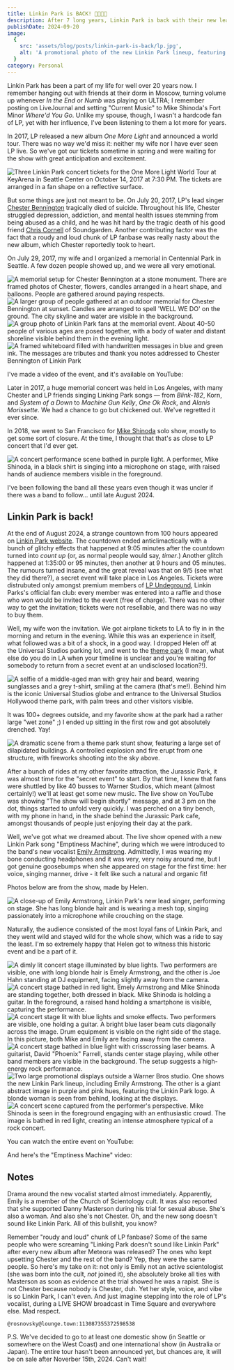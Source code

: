 ```yaml
---
title: Linkin Park is BACK! 🤘👨‍🎤🎸
description: After 7 long years, Linkin Park is back with their new lead singer Emily Armstrong of Dead Sara, new song "Emptiness Machine", new album "From Zero" (out on November 15), and a new tour.
publishDate: 2024-09-20
image:
  {
    src: 'assets/blog/posts/linkin-park-is-back/lp.jpg',
    alt: 'A promotional photo of the new Linkin Park lineup, featuring six members standing side by side against a blue background. In the center is Emily Armstrong, the new lead singer, with long blonde hair and wearing a yellow jacket. The other band members, all male, are dressed in various shades of blue. ',
  }
category: Personal
---
```



Linkin Park has been a part of my life for well over 20 years now. I remember hanging out with friends at their dorm in Moscow, turning volume up whenever _In the End_ or _Numb_ was playing on ULTRA; I remember posting on LiveJournal and setting "Current Music" to Mike Shinoda's Fort Minor _Where'd You Go_. Unlike my spouse, though, I wasn't a hardcode fan of LP, yet with her influence, I've been listening to them a lot more for years.

In 2017, LP released a new album _One More Light_ and announced a world tour. There was no way we'd miss it: neither my wife nor I have ever seen LP live. So we've got our tickets sometime in spring and were waiting for the show with great anticipation and excitement.

![Three Linkin Park concert tickets for the One More Light World Tour at KeyArena in Seattle Center on October 14, 2017 at 7:30 PM. The tickets are arranged in a fan shape on a reflective surface.](assets/blog/posts/linkin-park-is-back/IMG_0084.JPEG)

But some things are just not meant to be. On July 20, 2017, LP's lead singer [Chester Bennington](https://en.wikipedia.org/wiki/Chester_Bennington) tragically died of suicide. Throughout his life, Chester struggled depression, addiction, and mental health issues stemming from being abused as a child, and he was hit hard by the tragic death of his good friend [Chris Cornell](https://en.wikipedia.org/wiki/Chris_Cornell) of Soundgarden. Another contributing factor was the fact that a roudy and loud chunk of LP fanbase was really nasty about the new album, which Chester reportedly took to heart.

On July 29, 2017, my wife and I organized a memorial in Centennial Park in Seattle. A few dozen people showed up, and we were all very emotional.

![A memorial setup for Chester Bennington at a stone monument. There are framed photos of Chester, flowers, candles arranged in a heart shape, and balloons. People are gathered around paying respects.](assets/blog/posts/linkin-park-is-back/IMG_0105.JPEG)
![A larger group of people gathered at an outdoor memorial for Chester Bennington at sunset. Candles are arranged to spell 'WELL WE DO' on the ground. The city skyline and water are visible in the background.](assets/blog/posts/linkin-park-is-back/IMG_0126.JPEG)
![A group photo of Linkin Park fans at the memorial event. About 40-50 people of various ages are posed together, with a body of water and distant shoreline visible behind them in the evening light.](assets/blog/posts/linkin-park-is-back/IMG_0139.JPEG)
![A framed whiteboard filled with handwritten messages in blue and green ink. The messages are tributes and thank you notes addressed to  Chester Bennington of Linkin Park](assets/blog/posts/linkin-park-is-back/IMG_0163.JPEG)

I've made a video of the event, and it's available on YouTube:

<YouTube id="UXNRezHLPmE" className="mx-auto min-w-full rounded-md py-5" />

Later in 2017, a huge memorial concert was held in Los Angeles, with many Chester and LP friends singing Linking Park songs — from _Blink-182_, Korn, and _System of a Down_ to _Machine Gun Kelly_, _One Ok Rock_, and _Alanis Morissette_. We had a chance to go but chickened out. We've regretted it ever since.

<YouTube id="9VoLHdADma8" className="mx-auto min-w-full rounded-md py-5" />

In 2018, we went to San Francisco for [Mike Shinoda](https://en.wikipedia.org/wiki/Mike_Shinoda) solo show, mostly to get some sort of closure. At the time, I thought that that's as close to LP concert that I'd ever get.

![A concert performance scene bathed in purple light. A performer, Mike Shinoda, in a black shirt is singing into a microphone on stage, with raised hands of audience members visible in the foreground.](assets/blog/posts/linkin-park-is-back/IMG_2424.JPEG)

I've been following the band all these years even though it was uncler if there was a band to follow... until late August 2024.

## Linkin Park is back!

At the end of August 2024, a strange countown from 100 hours appeared on [Linkin Park website](https://linkinpark.com). The countdown ended anticlimactically with a bunch of glitchy effects that happened at 9:05 minutes after the countdown turned into _count up_ (or, as normal people would say, _timer_.) Another glitch happened at 1:35:00 or 95 minutes, then another at 9 hours and 05 minutes. The rumours turned insane, and the great reveal was that on 9/5 (see what they did there?), a secret event will take place in Los Angeles. Tickets were distrubuted only amongst premium members of [LP Undeground](https://lpunderground.com/), Linkin Parks's official fan club: every member was entered into a raffle and those who won would be invited to the event (free of charge). There was no other way to get the invitation; tickets were not resellable, and there was no way to buy them.

Well, my wife won the invitation. We got airplane tickets to LA to fly in in the morning and return in the evening. While this was an experience in itself, what followed was a bit of a shock, in a good way. I dropped Helen off at the Universal Studios parking lot, and went to the [theme park](https://www.universalstudioshollywood.com/web/en/us) (I mean, what else do you do in LA when your timeline is unclear and you're waiting for somebody to return from a secret event at an undisclosed location?!).

![A selfie of a middle-aged man with grey hair and beard, wearing sunglasses and a grey t-shirt, smiling at the camera (that's me!). Behind him is the iconic Universal Studios globe and entrance to the Universal Studios Hollywood theme park, with palm trees and other visitors visible.](assets/blog/posts/linkin-park-is-back/IMG_4572.JPEG)

It was 100+ degrees outside, and my favorite show at the park had a rather large "wet zone" ;) I ended up sitting in the first row and got absolutely drenched. Yay!

![A dramatic scene from a theme park stunt show, featuring a large set of dilapidated buildings. A controlled explosion and fire erupt from one structure, with fireworks shooting into the sky above.](assets/blog/posts/linkin-park-is-back/IMG_4554.JPEG)

After a bunch of rides at my other favorite attraction, the Jurassic Park, it was almost time for the "secret event" to start. By that time, I knew that fans were shuttled by like 40 busses to Warner Studios, which meant (almost certainly!) we'll at least get some new music. The live show on YouTube was showing "The show will begin shortly" message, and at 3 pm on the dot, things started to unfold very quickly. I was perched on a tiny bench, with my phone in hand, in the shade behind the Jurassic Park cafe, amongst thousands of people just enjoying their day at the park.

Well, we've got what we dreamed about. The live show opened with a new Linkin Park song "Emptiness Machine", during which we were introduced to the band's new vocalist [Emily Armstrong](<https://en.wikipedia.org/wiki/Emily_Armstrong_(musician)>). Admittedly, I was wearing my bone conducting headphones and it was very, very noisy around me, but I got genuine goosebumps when she appeared on stage for the first time: her voice, singing manner, drive - it felt like such a natural and organic fit!

Photos below are from the show, made by Helen.

![A close-up of Emily Armstrong, Linkin Park's new lead singer, performing on stage. She has long blonde hair and is wearing a mesh top, singing passionately into a microphone while crouching on the stage.](assets/blog/posts/linkin-park-is-back/IMG_3879.JPEG)

Naturally, the audience consisted of the most loyal fans of Linkin Park, and they went wild and stayed wild for the whole show, which was a ride to say the least. I'm so extremely happy that Helen got to witness this historic event and be a part of it.

![A dimly lit concert stage illuminated by blue lights. Two performers are visible, one with long blonde hair is Emely Armstrong, and the other is Joe Hahn standing at DJ equipment, facing slightly away from the camera.](assets/blog/posts/linkin-park-is-back/IMG_3828.jpg)
![A concert stage bathed in red light. Emely Armstrong and Mike Shinoda are standing together, both dressed in black. Mike Shinoda is holding a guitar. In the foreground, a raised hand holding a smartphone is visible, capturing the performance.](assets/blog/posts/linkin-park-is-back/IMG_3845.JPEG)
![A concert stage lit with blue lights and smoke effects. Two performers are visible, one holding a guitar. A bright blue laser beam cuts diagonally across the image. Drum equipment is visible on the right side of the stage. In this picture, both Mike and Emily are facing away from the camera.](assets/blog/posts/linkin-park-is-back/IMG_3857.JPEG)
![A concert stage bathed in blue light with crisscrossing laser beams. A guitarist, David "Phoenix" Farrell, stands center stage playing, while other band members are visible in the background. The setup suggests a high-energy rock performance.](assets/blog/posts/linkin-park-is-back/IMG_3860.JPEG)
![Two large promotional displays outside a Warner Bros studio. One shows the new Linkin Park lineup, including Emily Armstrong. The other is a giant abstract image in purple and pink hues, featuring the Linkin Park logo. A blonde woman is seen from behind, looking at the displays.](assets/blog/posts/linkin-park-is-back/IMG_3967.jpg)
![A concert scene captured from the performer's perspective. Mike Shinoda is seen in the foreground engaging with an enthusiastic crowd. The image is bathed in red light, creating an intense atmosphere typical of a rock concert.](assets/blog/posts/linkin-park-is-back/IMG_4570.PNG)

You can watch the entire event on YouTube:

<YouTube id="IL1nlWOciL0" className="mx-auto min-w-full rounded-md py-5" />

And here's the "Emptiness Machine" video:

<YouTube id="SRXH9AbT280" className="mx-auto min-w-full rounded-md py-5" />

## Notes

Drama around the new vocalist started almost immediately. Apparently, Emily is a member of the Church of Scientology cult. It was also reported that she supported Danny Masterson during his trial for sexual abuse. She's also a woman. And also she's not Chester. Oh, and the new song doesn't sound like Linkin Park. All of this bullshit, you know?

Remember "roudy and loud" chunk of LP fanbase? Some of the same people who were screaming "Linking Park doesn't sound like Linkin Park" after every new album after Meteora was released? The ones who kept upsetting Chester and the rest of the band? Yep, they were the same people. So here's my take on it: not only is Emily not an active scientologist (she was born into the cult, _not_ joined it), she absolutely broke all ties with Masterson as soon as evidence at the trial showed he was a rapist. She is not Chester because nobody is Chester, duh. Yet her style, voice, and vibe is so Linkin Park, I can't even. And just imagine stepping into the role of LP's vocalist, during a LIVE SHOW broadcast in Time Square and everywhere else. Mad respect.

`@rosnovsky@lounge.town:113087355372598538`

P.S. We've decided to go to at least one domestic show (in Seattle or somewhere on the West Coast) and one international show (in Australia or Japan). The entire tour hasn't been announced yet, but chances are, it will be on sale after Noverber 15th, 2024. Can't wait!
